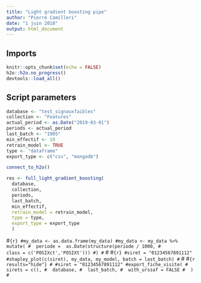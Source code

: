 ```yaml
---
title: "Light gradient boosting pipe"
author: "Pierre Camilleri"
date: "1 juin 2018"
output: html_document
---
```


## Imports
```r
knitr::opts_chunk$set(echo = FALSE)
h2o::h2o.no_progress()
devtools::load_all()
```

## Script parameters
```r
database <- "test_signauxfaibles"
collection <- "Features"
actual_period <- as.Date("2019-03-01")
periods <- actual_period
last_batch <- "1905"
min_effectif <- 10
retrain_model <- TRUE
type <- "dataframe"
export_type <- c("csv", "mongodb")
```

```r
connect_to_h2o()
```

```r
res <- full_light_gradient_boosting(
  database,
  collection,
  periods,
  last_batch,
  min_effectif,
  retrain_model = retrain_model,
  type = type,
  export_type = export_type
  )
```

#```{r}
#my_data <- as.data.frame(my_data)
#my_data <- my_data %>% mutate(
#  periode =  as.Date(structure(periode / 1000,
#                               class = c('POSIXct','POSIXt')))
#)
#```
#
#```{r}
#siret = "01234567891112"
#shapley_plot(c(siret), my_data, my_model, batch = last_batch)
#```
#
#```{r results="hide"}
#
#siret = "01234567891112"
#export_fiche_visite(
#  sirets = c(),
#  database,
#  last_batch,
#  with_urssaf = FALSE
#  )
#```
